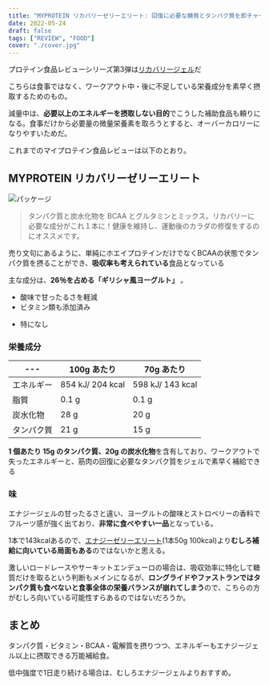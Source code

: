 ```yaml
---
title: "MYPROTEIN リカバリーゼリーエリート: 回復に必要な糖質とタンパク質を即チャージ"
date: 2022-05-24
draft: false
tags: ["REVIEW", "FOOD"]
cover: "./cover.jpg"
---
```


プロテイン食品レビューシリーズ第3弾は[リカバリージェル](https://px.a8.net/svt/ejp?a8mat=3N3PXV+GF7GHE+45DI+BW0YB&a8ejpredirect=https%3A%2F%2Fwww.myprotein.jp%2Fsports-nutrition%2Frecovery-gel-elite%2F11214831.html)だ

こちらは食事ではなく、ワークアウト中・後に不足している栄養成分を素早く摂取するためのもの。

減量中は、**必要以上のエネルギーを摂取しない目的**でこうした補助食品も頼りになる。食事だけから必要量の微量栄養素を取ろうとすると、オーバーカロリーになりやすいためだ。

これまでのマイプロテイン食品レビューは以下のとおり。

<LinkCard url="https://blog.gensobunya.net/post/2022/05/myprotein_protein_spread/" />

<LinkCard url="https://blog.gensobunya.net/post/2022/05/protein_granola/" />

<LinkCard url="https://blog.gensobunya.net/post/2022/02/mp_lean_cookie/" />

## MYPROTEIN リカバリーゼリーエリート

![パッケージ](.//cover.jpg)

> タンパク質と炭水化物を BCAA とグルタミンとミックス。リカバリーに必要な成分がこれ１本に！健康を維持し、運動後のカラダの修復をするのにオススメです。

売り文句にあるように、単純にホエイプロテインだけでなくBCAAの状態でタンパク質を摂ることができ、**吸収率も考えられている**食品となっている

主な成分は、**26％を占める「ギリシャ風ヨーグルト」** 。

<PositiveBox>

- 酸味で甘ったるさを軽減
- ビタミン類も添加済み

</PositiveBox>

<NegativeBox>

- 特になし

</NegativeBox>

### 栄養成分

| ---        | 100g あたり      | 70g あたり       |
| ---------- | ---------------- | ---------------- |
| エネルギー | 854 kJ/ 204 kcal | 598 kJ/ 143 kcal |
| 脂質       | 0.1 g            | 0.1 g            |
| 炭水化物   | 28 g             | 20 g             |
| タンパク質 | 21 g             | 15 g             |

**1 個あたり 15g のタンパク質、20g の炭水化物**を含有しており、ワークアウトで失ったエネルギーと、筋肉の回復に必要なタンパク質をジェルで素早く補給できる

### 味

エナジージェルの甘ったるさと違い、ヨーグルトの酸味とストロベリーの香料でフルーツ感が強く出ており、**非常に食べやすい一品**となっている。

1本で143kcalあるので、[エナジーゼリーエリート](https://px.a8.net/svt/ejp?a8mat=3N3PXV+GF7GHE+45DI+BW0YB&a8ejpredirect=https%3A%2F%2Fwww.myprotein.jp%2Fsports-nutrition%2Fenergy-gel-elite-12-pack%2F11271257.html)(1本50g 100kcal)より**むしろ補給に向いている局面もある**のではないかと思える。

激しいロードレースやサーキットエンデューロの場合は、吸収効率に特化して糖質だけを取るという判断もメインになるが、**ロングライドやファストランではタンパク質も食べないと食事全体の栄養バランスが崩れてしまう**ので、こちらの方がむしろ向いている可能性すらあるのではないだろうか。

## まとめ

タンパク質・ビタミン・BCAA・電解質を摂りつつ、エネルギーもエナジージェル以上に摂取できる万能補給食。

低中強度で1日走り続ける場合は、むしろエナジージェルよりおすすめ。

<LinkCard
  url="https://www.myprotein.jp/sports-nutrition/recovery-gel-elite/11214831.html"
  linkUrl="https://px.a8.net/svt/ejp?a8mat=3N3PXV+GF7GHE+45DI+BW0YB&a8ejpredirect=https%3A%2F%2Fwww.myprotein.jp%2Fsports-nutrition%2Frecovery-gel-elite%2F11214831.html"
/>

